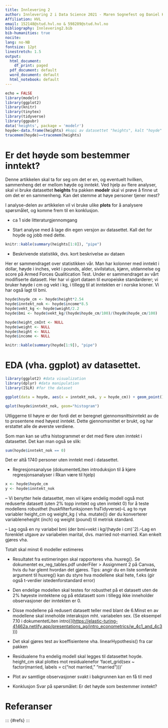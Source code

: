 ```yaml
---
title: Innlevering 2
author: Innlevering 2 i Data Science 2021 - Maren Sognefest og Daniel Karstad
Affiliation: HVL
email: 152148@stud.hvl.no & 598289@stud.hvl.no
bibliography: Innlevering2.bib
bib-humanities: true
nocite: 
lang: no-NB
fontsize: 12pt
linestretch: 1.5
output:
  html_document:
    df_print: paged
  pdf_document: default
  word_document: default
  html_notebook: default
---
```


```r
echo = FALSE 
library(modelr) 
library(ggplot2) 
library(knitr) 
library(tinytex) 
library(tidyverse) 
library(ggpubr)
data('heights', package = 'modelr')
hoyde<-data.frame(heights) #kopi av datasettet "heights", kalt "hoyde"
tracemem(hoyde)==tracemem(heights)
```

# Er det høyde som bestemmer inntekt?

Denne artikkelen skal ta for seg om det er en, og eventuelt hvilken, sammenheng det er mellom høyde og inntekt. Ved hjelp av flere analyser, skal vi bruke datasettet **heights** fra pakken **modelr** skal vi prøve å finne ut om det er en sammenheng. Kan det stemme at høye personer tjener mest?

I analyse-delen av artikkelen vil vi bruke ulike **plots** for å analysere spørsmålet, og komme frem til en konklusjon.

-   ca 1 side litteraturgjennomgang

-   Start analyse med å lage din egen versjon av datasettet. Kall det for hoyde og jobb med dette.

```r
knitr::kable(summary(heights[1:8]), "pipe")
```

-   Beskrivende statistikk, dvs. kort beskrivelse av dataen

Her er sammendraget over statistikken vår. Man har kolonner med inntekt i dollar, høyde i inches, vekt i pounds, alder, sivilstatus, kjønn, utdannelse og score på Armed Forces Qualitication Test. 
Under er sammendraget av vårt modifiserte datasett. Her har vi gjort dataen til europeiske standarderer; vi bruker høyde i cm og vekt i kg, i tillegg til at inntekten er i norske kroner. Vi har også lagt til bmi. 

```r
hoyde$hoyde_cm <- hoyde$height*2.54
hoyde$inntekt_nok <- hoyde$income*8.5
hoyde$vekt_kg <- hoyde$weight/2.2
hoyde$bmi <- hoyde$vekt_kg/(hoyde$hoyde_cm/100)/(hoyde$hoyde_cm/100)
```

```r
hoyde$height_cmInt <- NULL
hoyde$weight <- NULL
hoyde$height <- NULL
hoyde$income <- NULL

knitr::kable(summary(hoyde[1:9]), "pipe")

```

# EDA (vha. ggplot) av datasettet.

```r
library(ggplot2) #data visualization
library(dplyr) #data manipulation
library(ISLR) #for the dataset

ggplot(data = hoyde, aes(x = inntekt_nok, y = hoyde_cm)) + geom_point()

```

```r
qplot(hoyde$inntekt_nok, geom="histogram") 
```

Utliggerne til høyre er der fordi det er beregnet gjennomsnittsinntekt av de to prosentene med høyest inntekt. Dette gjennomsnittet er brukt, og har erstattet alle de øverste verdiene.

Som man kan se utfra histogrammet er det med flere uten inntekt i datasettet. Det kan man også se slik:

```r
sum(hoyde$inntekt_nok == 0)
```

Det er altå 1740 personer uten inntekt med i datasettet.

-   Regresjonsanalyse (dokumentetLiten introduksjon til å kjøre regresjonsanalyser i Rkan være til hjelp)

```r
x <- hoyde$hoyde_cm
y <- hoyde$inntekt_nok
```

-- Vi benytter hele datasettet, men vil kjøre endelig modell også mot reduserte datasett (uten 2% topp inntekt og uten inntekt 0) for å teste modellens robusthet (huskfilterfunksjonen fraTidyverse)--L
ag to nye variabler height_cm og weight_kg ( vha. mutate()) der du konverterer variableneheight (inch) og weight (pound) til metrisk standard.

-- Lag også en ny variabel bmi (der bmi=vekt i kg/(høyde i cm)ˆ2).--Lag en forenklet utgave av variabelen marital, dvs. married not-married. Kan enkelt gjøres vha.

Totalt skal minst 6 modeller estimeres

-   Resultatet fra estimeringen skal rapporteres vha. huxreg(). Se dokumentet ex_reg_tables.pdf underFiler \> Assignment 2 på Canvas, hvis du har glemt hvordan det gjøres. Tips: angir du en liste somførste argument til huxreg() kan du styre hva modellene skal hete, f.eks (gir også t-verdier istedenforstandard error)

-   Den endelige modellen skal testes for robusthet på et datasett uten de 2% høyeste inntektene og på etdatasett som i tillegg ikke inneholder observasjoner der inntekten er 0.

-   Disse modellene på redusert datasett teller med blant de 6.Minst en av modellene skal inneholde interaksjon mht. variabelen sex. (Se eksempel 7.10 i dokumentetLiten intro)](<https://elastic-turing-41462a.netlify.app/presentations_ag/intro_econometrics/w_4c1_and_4c3>)))

-   Det skal gjøres test av koeffisientene vha. linearHypothesis() fra car pakken

-   Residualene fra endelig modell skal legges til datasettet hoyde. height_cm skal plottes mot residualenefor 'facet_grid(sex \~ factor(married, labels = c("not married," "married")))'

-   Plot av samtlige observasjoner svakt i bakgrunnen kan en få til med

-   Konklusjon Svar på spørsmålet: Er det høyde som bestemmer inntekt?

# Referanser

::: 
{#refs}
:::

